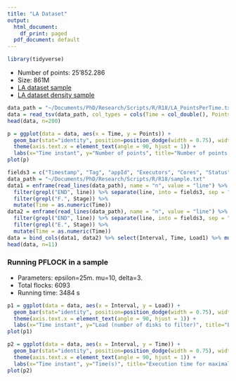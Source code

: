 ```yaml
---
title: "LA Dataset"
output:
  html_document:
    df_print: paged
  pdf_document: default
---
```


```r
library(tidyverse)
```

* Number of points: 25'852.286
* Size: 861M
* [LA dataset sample](sample.png)
* [LA dataset density sample](density.png)

```r
data_path = "~/Documents/PhD/Research/Scripts/R/R18/LA_PointsPerTime.txt"
data = read_tsv(data_path, col_types = cols(Time = col_double(), Points = col_double()))
head(data, n=200)
```

```r
p = ggplot(data = data, aes(x = Time, y = Points)) +
  geom_bar(stat="identity", position=position_dodge(width = 0.75), width = 0.7) + 
  theme(axis.text.x = element_text(angle = 90, hjust = 1)) +
  labs(x="Time instant", y="Number of points", title="Number of points per time instant in LA dataset") 
plot(p)
```

```r
fields3 = c("Timestamp", "Tag", "appId", "Executors", "Cores", "Status", "Duration", "Stage", "Time", "Load", "Interval")
data_path = "~/Documents/PhD/Research/Scripts/R/R18/sample.txt"
data1 = enframe(read_lines(data_path), name = "n", value = "line") %>% select(line) %>% filter(grepl("\\|MF\\|", line)) %>%
  filter(grepl("END", line)) %>% separate(line, into = fields3, sep = "\\|") %>%
  filter(grepl("F.", Stage)) %>%
  mutate(Time = as.numeric(Time))
data2 = enframe(read_lines(data_path), name = "n", value = "line") %>% select(line) %>% filter(grepl("\\|MF\\|", line)) %>%
  filter(grepl("END", line)) %>% separate(line, into = fields3, sep = "\\|") %>%
  filter(grepl("E.", Stage)) %>%
  mutate(Time = as.numeric(Time)) 
data = bind_cols(data1, data2) %>% select(Interval, Time, Load1) %>% mutate(Load = as.numeric(Load1))
head(data, n=11)
```

### Running PFLOCK in a sample
* Parameters: epsilon=25m. mu=10, delta=3.
* Total flocks: 6093
* Running time: 3484 s


```r
p1 = ggplot(data = data, aes(x = Interval, y = Load)) +
  geom_bar(stat="identity", position=position_dodge(width = 0.75), width = 0.7) + 
  theme(axis.text.x = element_text(angle = 90, hjust = 1)) +
  labs(x="Time instant", y="Load (number of disks to filter)", title="Execution time for maximal disk finding per time instant") 
plot(p1)

p2 = ggplot(data = data, aes(x = Interval, y = Time)) +
  geom_bar(stat="identity", position=position_dodge(width = 0.75), width = 0.7) + 
  theme(axis.text.x = element_text(angle = 90, hjust = 1)) +
  labs(x="Time instant", y="Time(s)", title="Execution time for maximal\\ disk finding per time instant") 
plot(p2)
```